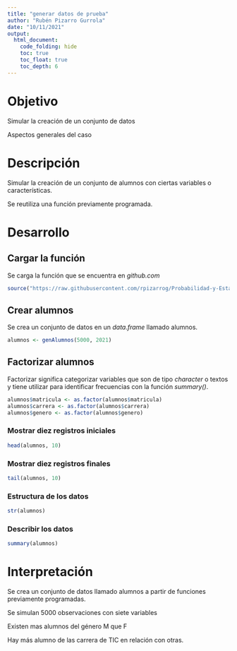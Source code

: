---
title: "generar datos de prueba"
author: "Rubén Pizarro Gurrola"
date: "10/11/2021"
output: 
  html_document:
    code_folding: hide
    toc: true
    toc_float: true
    toc_depth: 6
---

# Objetivo

Simular la creación de un conjunto de datos

Aspectos generales del caso

# Descripción

Simular la creación de un conjunto de alumnos con ciertas variables o características.

Se reutiliza una función previamente programada.

# Desarrollo

## Cargar la función

Se carga la función que se encuentra en *github.com*

```{r}
source("https://raw.githubusercontent.com/rpizarrog/Probabilidad-y-EstadIstica-VIRTUAL-DISTANCIA/main/funciones/funcion%20crea%20alumnos.r") 
```

## Crear alumnos

Se crea un conjunto de datos en un *data.frame* llamado alumnos.

```{r}
alumnos <- genAlumnos(5000, 2021)

```

## Factorizar alumnos

Factorizar significa categorizar variables que son de tipo *character* o textos y tiene utilizar para identificar frecuencias con la función *summary()*.

```{r}
alumnos$matricula <- as.factor(alumnos$matricula)
alumnos$carrera <- as.factor(alumnos$carrera)
alumnos$genero <- as.factor(alumnos$genero)

```

### Mostrar diez registros iniciales

```{r}
head(alumnos, 10)
```

### Mostrar diez registros finales

```{r}
tail(alumnos, 10)
```

### Estructura de los datos

```{r}
str(alumnos)
```

### Describir los datos

```{r}
summary(alumnos)
```

# Interpretación

Se crea un conjunto de datos llamado alumnos a partir de funciones previamente programadas.

Se simulan 5000 observaciones con siete variables

Existen mas alumnos del género M que F

Hay más alumno de las carrera de TIC en relación con otras.
